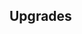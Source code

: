 {{Building
| name = Dragons' Bakery
| image = N/A
| category = {{BuildingCategory|category=Kingdom Infrastructure}}
| cycle = 59s
| capacity = N/A
| produce_per_cycle = 1 Ash Dragon
| consume_per_cycle = 1 {{UnitLink|name=Flour Dragon}}
| build_cost = 10 {{RessourceIcon|type=wheat}}, 50 {{RessourceIcon|type=oil}}
| description = Bakes Flour Dragons into Ash Dragons.
}}

== Upgrades ==
{{Upgrade
| name = Production Speed
| description = Boosts production by 30%.
}}
{{Upgrade
| name = Magic Scales
| description = Receive 100 {{RessourceIcon|type=crystal}} after baking a Dragon.
}}